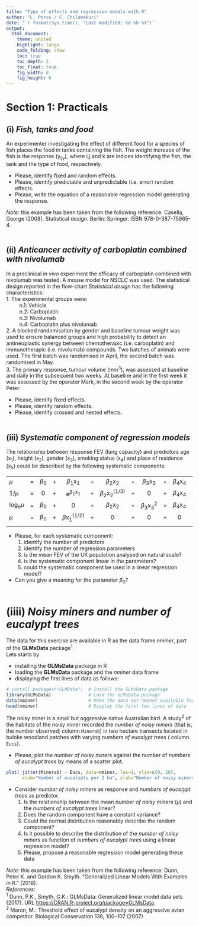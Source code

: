 ```yaml
---
title: "Type of effects and regression models with R" 
author: "L. Porcu / C. Chilamakuri"
date: '`r format(Sys.time(), "Last modified: %d %b %Y")`'
output:
  html_document:
    theme: united 
    highlight: tango
    code_folding: show    
    toc: true           
    toc_depth: 2       
    toc_float: true     
    fig_width: 8
    fig_height: 6
---
```

# Section 1: Practicals

## (i) *Fish, tanks and food*

An experimenter investigating the effect of different food for a species of fish places the food in tanks containing the fish. The weight increase of the fish is the response (y<sub>ijy</sub>), where i,j and k are indices identifying the fish, the tank and the type of food, respectively.

* Please, identify fixed and random effects. <br/>
* Please, identify predictable and unpredictable (i.e. error) random effects. <br/> 
* Please, write the equation of a reasonable regression model generating the response. <br/>

*Note:* this example has been taken from the following reference: Casella, George (2008). Statistical design. Berlin: Springer. ISBN 978-0-387-75965-4.
<br>
<br>

## (ii) *Anticancer activity of carboplatin combined with nivolumab*
In a preclinical *in vivo* experiment the efficacy of carboplatin combined with nivolumab was tested. A mouse model for NSCLC was used. The statistical design reported in the flow-chart *Statistical design* has the following characteristics: <br/>
1. The experimental groups were: <br/>
&nbsp; &nbsp; &nbsp;&nbsp; &nbsp; n.1: Vehicle <br/>
&nbsp; &nbsp; &nbsp;&nbsp; &nbsp; n.2: Carboplatin <br/> 
&nbsp; &nbsp; &nbsp;&nbsp; &nbsp; n.3: Nivolumab <br/> 
&nbsp; &nbsp; &nbsp;&nbsp; &nbsp; n.4: Carboplatin plus nivolumab <br/>
2. A blocked randomisation by gender and baseline tumour weight was used to ensure balanced groups and high probability to detect an antineoplastic synergy between chemotherapic (i.e. carboplatin) and immunotherapic (i.e. nivolumab) compounds. Two batches of animals were used. The first batch was randomised in April, the second batch was randomised in May. <br/>
3. The primary response, tumour volume (mm<sup>3</sup>), was assessed at baseline and daily in the subsequent two weeks. At baseline and in the first week it was assessed by the operator Mark, in the second week by the operator Peter. <br/>

* Please, identify fixed effects. <br/>
* Please, identify random effects. <br/>
* Please, identify crossed and nested effects. <br/>
<br>

## (iii) *Systematic component of regression models*

The relationship between response FEV (lung capacity) and predictors age (x<sub>1</sub>), height (x<sub>2</sub>), gender (x<sub>3</sub>), smoking status (x<sub>4</sub>) and place of residence (x<sub>5</sub>) could be described by the following systematic components:

||||||||||||||
|:----|:----|:----:|:----:|:----:|:----:|:----:|:----:|:----:|:----:|:----:|:----:|:----:|
|$\mu$|=|$\beta$<sub>0</sub>|+|$\beta$<sub>1</sub>x<sub>1</sub>|+|$\beta$<sub>2</sub>x<sub>2</sub>|+|$\beta$<sub>3</sub>x<sub>3</sub>|+|$\beta$<sub>4</sub>x<sub>4</sub>|+|$\beta$<sub>5</sub>x<sub>5</sub>|
|1/$\mu$|=|0|+|e<sup>$\beta$<sub>1</sub>x<sub>1</sub></sup>|+|$\beta$<sub>2</sub>x<sub>2</sub><sup>(1/3)</sup>|+|0|+|$\beta$<sub>4</sub>x<sub>4</sub>|+|0|
|log<sub>e</sub>$\mu$|=|$\beta$<sub>0</sub>|+|0|+|$\beta$<sub>2</sub>x<sub>2</sub>|+|$\beta$<sub>3</sub>x<sub>3</sub><sup>2</sup>|+|$\beta$<sub>4</sub>x<sub>4</sub>|+|$\beta$<sub>5</sub>x<sup>5</sup>|
|$\mu$|=|$\beta$<sub>0</sub>|+|$\beta$x<sub>1</sub><sup>(1/2)</sup>|+|0|+|0|+|0|+|$\beta$<sub>5</sub>x<sub>5</sub>|
|||||||||||||

* Please, for each systematic component:
  1. identify the number of predictors
  2. identify the number of regression parameters
  3. is the mean FEV of the UK population analysed on natural scale?
  4. is the systematic component linear in the parameters?
  5. could the systematic component be used in a linear regression model?
<br>

* Can you give a meaning for the parameter $\beta$<sub>0</sub>?
<br>
<br>

# (iiii) *Noisy miners and number of eucalypt trees*

The data for this exercise are available in R as the data frame *nminer*, part of the **GLMsData** package<sup>1</sup>.  <br/>
Lets starts by <br/>

* installing the **GLMsData** package in R  <br/>
* loading the **GLMsData** package and the *nminer* data frame  <br/>
* displaying the first lines of data as follows:  <br/>

```r
# install.packages("GLMData")  # Install the GLMsData package
library(GLMsData)              # Load the GLMsData package
data(nminer)                   # Make the data set nminer available for use
head(nminer)                   # Display the first few lines of data
```
The noisy miner is a small but aggressive native Australian bird. A study<sup>2</sup> of the habitats of the noisy miner recorded the _number of noisy miners_ (that is, the number observed; column `Minerab`) in two hectare transects located in buloke woodland patches with varying _numbers of eucalypt trees_ ( column `Eucs`). 

* Please, plot the _number of noisy miners_ against the number of _numbers of eucalypt trees_ by means of a scatter plot.
```r
plot( jitter(Minerab) ~ Eucs, data=nminer, las=1, ylim=c(0, 20),
      xlab="Number of eucalypts per 2 ha", ylab="Number of noisy miners" )
```

* Consider _number of noisy miners_ as response and _numbers of eucalypt trees_ as predictor. <br/>
  1. Is the relationship between the mean _number of noisy miners_ ($\mu$) and the _numbers of eucalypt trees_ linear? <br/>
  2. Does the random component have a constant variance?
  3. Could the normal distribution reasonably describe the random component?
  4. Is it possible to describe the distribution of the _number of noisy miners_ as function of _numbers of eucalypt trees_ using a linear regression model?
  5. Please, propose a reasonable regression model generating these data

*Note:* this example has been taken from the following reference: Dunn, Peter K. and Gordon K. Smyth. “Generalized Linear Models With Examples in R.” (2018). <br/>
*References*: <br/>
<sup>1</sup> Dunn, P.K., Smyth, G.K.: GLMsData: Generalized linear model data sets (2017). URL <https://CRAN.R-project.org/package=GLMsData>. <br/>
<sup>2</sup> Maron, M.: Threshold effect of eucalypt density on an aggressive avian competitor. Biological Conservation 136, 100–107 (2007)
